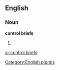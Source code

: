 ==English==

===Noun===
'''control briefs'''

# {{plural of|[[control brief]]}}

[[Category:English plurals]]

[[ar:control briefs]]